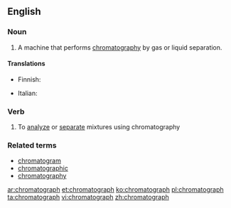 ==English==

===Noun===
{{en-noun}}

# {{label|en|analytical chemistry}} A machine that performs [[chromatography]] by gas or liquid separation.

====Translations====
{{trans-top|machine that performs chromatography}}
* Finnish: {{t|fi|kromatografi}}
{{trans-mid}}
* Italian: {{t|it|cromatografo|m}}
{{trans-bottom}}

===Verb===
{{en-verb}}

# To [[analyze]] or [[separate]] mixtures using chromatography

===Related terms===
* [[chromatogram]]
* [[chromatographic]]
* [[chromatography]]

[[ar:chromatograph]]
[[et:chromatograph]]
[[ko:chromatograph]]
[[pl:chromatograph]]
[[ta:chromatograph]]
[[vi:chromatograph]]
[[zh:chromatograph]]